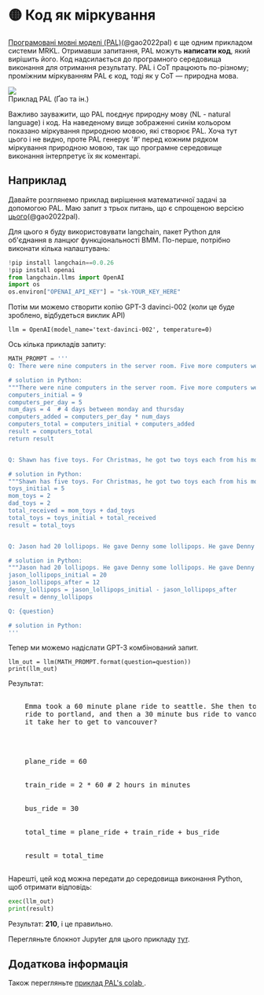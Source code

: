
# 🟡 Код як міркування

[Програмовані мовні моделі (PAL)](https://reasonwithpal.com)(@gao2022pal) є ще одним прикладом системи MRKL. Отримавши запитання, PAL можуть **написати код**, який вирішить його. Код надсилається до програмного середовища виконання для отримання результату. PAL і CoT працюють по-різному; проміжним міркуванням PAL є код, тоді як у CoT — природна мова.

<div style={{ textAlign: "center" }}>
  <Image
    src="/docs/assets/advanced/pal.webp"
    width={1380}
    height={1240}
    style={{ width: "500px", margin: "auto" }}
  />
</div>

<div style={{ textAlign: "center" }}>Приклад PAL (Ґао та ін.)</div>

Важливо зауважити, що PAL поєднує природну мову (NL - natural language) і код. На наведеному вище зображенні синім кольором показано міркування природною мовою, які створює PAL. Хоча тут цього і не видно, проте PAL генерує '\#' перед кожним рядком міркування природною мовою, так що програмне середовище виконання інтерпретує їх як коментарі.

## Наприклад

Давайте розглянемо приклад вирішення математичної задачі за допомогою PAL. Маю запит з трьох питань, що є спрощеною версією [цього](https://github.com/reasoning-machines/pal/blob/main/pal/prompt/math_prompts.py)(@gao2022pal).

Для цього я буду використовувати langchain, пакет Python для об'єднання в ланцюг функціональності ВМM. По-перше, потрібно виконати кілька налаштувань:

```python
!pip install langchain==0.0.26
!pip install openai
from langchain.llms import OpenAI
import os
os.environ["OPENAI_API_KEY"] = "sk-YOUR_KEY_HERE"
```

Потім ми можемо створити копію GPT-3 davinci-002 (коли це буде зроблено, відбудеться виклик API)

```
llm = OpenAI(model_name='text-davinci-002', temperature=0)
```

Ось кілька прикладів запиту:

```python
MATH_PROMPT = '''
Q: There were nine computers in the server room. Five more computers were installed each day, from monday to thursday. How many computers are now in the server room?

# solution in Python:
"""There were nine computers in the server room. Five more computers were installed each day, from monday to thursday. How many computers are now in the server room?"""
computers_initial = 9
computers_per_day = 5
num_days = 4  # 4 days between monday and thursday
computers_added = computers_per_day * num_days
computers_total = computers_initial + computers_added
result = computers_total
return result


Q: Shawn has five toys. For Christmas, he got two toys each from his mom and dad. How many toys does he have now?

# solution in Python:
"""Shawn has five toys. For Christmas, he got two toys each from his mom and dad. How many toys does he have now?"""
toys_initial = 5
mom_toys = 2
dad_toys = 2
total_received = mom_toys + dad_toys
total_toys = toys_initial + total_received
result = total_toys


Q: Jason had 20 lollipops. He gave Denny some lollipops. He gave Denny some lollipops. How many lollipops did Jason give to Denny?

# solution in Python:
"""Jason had 20 lollipops. He gave Denny some lollipops. He gave Denny some lollipops. How many lollipops did Jason give to Denny?"""
jason_lollipops_initial = 20
jason_lollipops_after = 12
denny_lollipops = jason_lollipops_initial - jason_lollipops_after
result = denny_lollipops

Q: {question}

# solution in Python:
'''
```

Тепер ми можемо надіслати GPT-3 комбінований запит.

```
llm_out = llm(MATH_PROMPT.format(question=question))
print(llm_out)
```

Результат:

<pre>
  <span className="bluegreen-highlight">
    Emma took a 60 minute plane ride to seattle. She then took a 2 hour train
    ride to portland, and then a 30 minute bus ride to vancouver. How long did
    it take her to get to vancouver?
    <br />
    <br />
    plane_ride = 60
    <br />
    train_ride = 2 * 60 # 2 hours in minutes
    <br />
    bus_ride = 30
    <br />
    total_time = plane_ride + train_ride + bus_ride
    <br />
    result = total_time
  </span>
</pre>

Нарешті, цей код можна передати до середовища виконання Python, щоб отримати відповідь:

```python
exec(llm_out)
print(result)
```

Результат: **210**, і це правильно.

Перегляньте блокнот Jupyter для цього прикладу [тут](https://github.com/trigaten/Learn_Prompting/tree/main/docs/code_examples/PAL.ipynb).

## Додаткова інформація

Також перегляньте [приклад PAL's colab ](https://colab.research.google.com/drive/1u4_RsdI0E79PCMDdcPiJUzYhdnjoXeXc?usp=sharing#scrollTo=Ba0ycacK4i1V).
